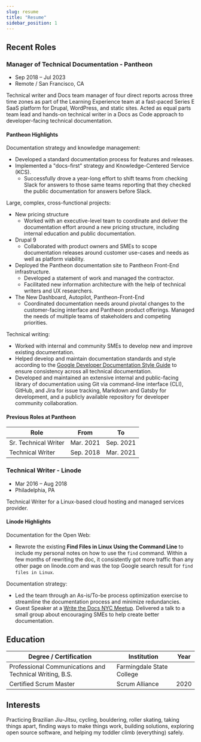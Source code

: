 ```yaml
---
slug: resume
title: "Resume"
sidebar_position: 1
---
```


## Recent Roles

### Manager of Technical Documentation - Pantheon

- Sep 2018 – Jul 2023
- Remote / San Francisco, CA

Technical writer and Docs team manager of four direct reports across three time zones as part of the Learning Experience team at a fast-paced Series E SaaS platform for Drupal, WordPress, and static sites. Acted as equal parts team lead and hands-on technical writer in a Docs as Code approach to developer-facing technical documentation.

#### Pantheon Highlights

Documentation strategy and knowledge management:

- Developed a standard documentation process for features and releases.
- Implemented a "docs-first" strategy and Knowledge-Centered Service (KCS).
  - Successfully drove a year-long effort to shift teams from checking Slack for answers to those same teams reporting that they checked the public documentation for answers before Slack.

Large, complex, cross-functional projects:

- New pricing structure
  - Worked with an executive-level team to coordinate and deliver the documentation effort around a new pricing structure, including internal education and public documentation.
- Drupal 9
  - Collaborated with product owners and SMEs to scope documentation releases around customer use-cases and needs as well as platform viability.
- Deployed the Pantheon documentation site to Pantheon Front-End infrastructure.
  - Developed a statement of work and managed the contractor.
  - Facilitated new information architecture with the help of technical writers and UX researchers.
- The New Dashboard, Autopilot, Pantheon-Front-End
  - Coordinated documentation needs around pivotal changes to the customer-facing interface and Pantheon product offerings. Managed the needs of multiple teams of stakeholders and competing priorities.

Technical writing:

- Worked with internal and community SMEs to develop new and improve existing documentation.
- Helped develop and maintain documentation standards and style according to the [Google Developer Documentation Style Guide](https://developers.google.com/style/) to ensure consistency across all technical documentation.
- Developed and maintained an extensive internal and public-facing library of documentation using Git via command-line interface (CLI), GitHub, and Jira for issue tracking, Markdown and Gatsby for development, and a publicly available repository for developer community collaboration.

#### Previous Roles at Pantheon

| Role                 | From      | To        |
|----------------------|-----------|-----------|
| Sr. Technical Writer | Mar. 2021 | Sep. 2021 |
| Technical Writer     | Sep. 2018 | Mar. 2021 |

### Technical Writer - Linode

- Mar 2016 – Aug 2018
- Philadelphia, PA

Technical Writer for a Linux-based cloud hosting and managed services provider.

#### Linode Highlights

Documentation for the Open Web:

- Rewrote the existing **Find Files in Linux Using the Command Line** to include my personal notes on how to use the `find` command. Within a few months of rewriting the doc, it consistently got more traffic than any other page on linode.com and was the top Google search result for `find files in Linux`.

Documentation strategy:

- Led the team through an As-is/To-be process optimization exercise to streamline the documentation process and minimize redundancies.
- Guest Speaker at a [Write the Docs NYC Meetup](https://www.meetup.com/WriteTheDocsNYC/). Delivered a talk to a small group about encouraging SMEs to help create better documentation.

## Education

| Degree / Certification                                  | Institution               | Year |
|---------------------------------------------------------|---------------------------|------|
| Professional Communications and Technical Writing, B.S. | Farmingdale State College |      |
| Certified Scrum Master                                  | Scrum Alliance            | 2020 |

## Interests

Practicing Brazilian Jiu-Jitsu, cycling, bouldering, roller skating, taking things apart, finding ways to make things work, building solutions, exploring open source software, and helping my toddler climb (everything) safely.
